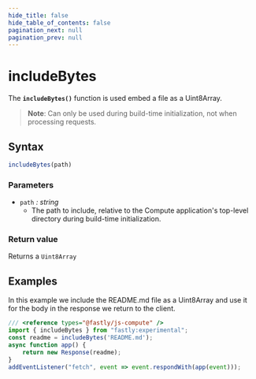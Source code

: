 ```yaml
---
hide_title: false
hide_table_of_contents: false
pagination_next: null
pagination_prev: null
---
```

# includeBytes

The **`includeBytes()`** function is used embed a file as a Uint8Array.

>**Note**: Can only be used during build-time initialization, not when processing requests.

## Syntax

```js
includeBytes(path)
```

### Parameters

- `path` _: string_
  - The path to include, relative to the Compute application's top-level directory during build-time initialization.

### Return value

Returns a `Uint8Array`

## Examples

In this example we include the README.md file as a Uint8Array and use it for the body in the response we return to the client.

```js
/// <reference types="@fastly/js-compute" />
import { includeBytes } from "fastly:experimental";
const readme = includeBytes('README.md');
async function app() {
    return new Response(readme);
}
addEventListener("fetch", event => event.respondWith(app(event)));
```
